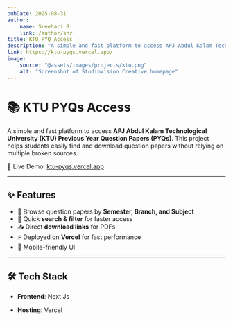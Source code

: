```yaml
---
pubDate: 2025-08-31
author:
    name: Sreehari R
    link: /author/shr
title: KTU PYQ Access
description: "A simple and fast platform to access APJ Abdul Kalam Technological University (KTU) Previous Year Question Papers (PYQs). This project helps students easily find and download question papers without relying on multiple broken sources."
link: https://ktu-pyqs.vercel.app/
image:
    source: "@assets/images/projects/ktu.png"
    alt: "Screenshot of StudioVision Creative homepage"
---
```

# 📚 KTU PYQs Access

A simple and fast platform to access **APJ Abdul Kalam Technological University (KTU) Previous Year Question Papers (PYQs)**.
This project helps students easily find and download question papers without relying on multiple broken sources.

🚀 Live Demo: [ktu-pyqs.vercel.app](https://ktu-pyqs.vercel.app/)

---

## ✨ Features

* 📂 Browse question papers by **Semester, Branch, and Subject**
* 🔎 Quick **search & filter** for faster access
* 📥 Direct **download links** for PDFs
* ⚡ Deployed on **Vercel** for fast performance
* 📱 Mobile-friendly UI

---

## 🛠️ Tech Stack

* **Frontend**: Next Js

* **Hosting**: Vercel

